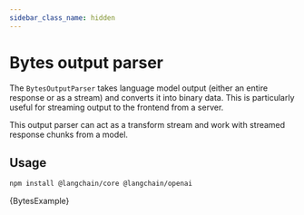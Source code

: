 ```yaml
---
sidebar_class_name: hidden
---
```


# Bytes output parser

The `BytesOutputParser` takes language model output (either an entire response or as a stream) and converts
it into binary data. This is particularly useful for streaming output to the frontend from a server.

This output parser can act as a transform stream and work with streamed response chunks from a model.

## Usage



<IntegrationInstallTooltip></IntegrationInstallTooltip>

```bash npm2yarn
npm install @langchain/core @langchain/openai
```

<CodeBlock language="typescript">{BytesExample}</CodeBlock>
